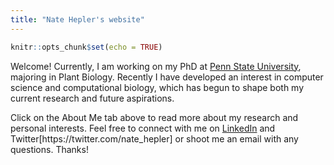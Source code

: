 ```yaml
---
title: "Nate Hepler's website"
---
```


```r
knitr::opts_chunk$set(echo = TRUE)
```

Welcome! Currently, I am working on my PhD at [Penn State University](https://www.huck.psu.edu/people/nathan-hepler), majoring in Plant Biology. Recently I have developed an interest in computer science and computational biology, which has begun to shape both my current research and future aspirations. 

Click on the About Me tab above to read more about my research and personal interests. Feel free to connect with me on [LinkedIn](https://www.linkedin.com/in/nathankhepler/) and Twitter[https://twitter.com/nate_hepler] or shoot me an email with any questions. Thanks!

